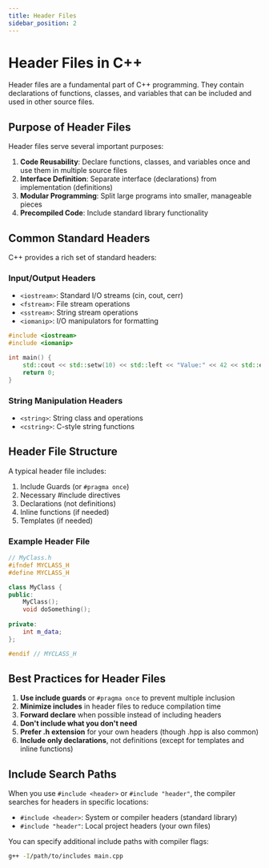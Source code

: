 ```yaml
---
title: Header Files
sidebar_position: 2
---
```


# Header Files in C++

Header files are a fundamental part of C++ programming. They contain declarations of functions, classes, and variables that can be included and used in other source files.

## Purpose of Header Files

Header files serve several important purposes:

1. **Code Reusability**: Declare functions, classes, and variables once and use them in multiple source files
2. **Interface Definition**: Separate interface (declarations) from implementation (definitions)
3. **Modular Programming**: Split large programs into smaller, manageable pieces
4. **Precompiled Code**: Include standard library functionality

## Common Standard Headers

C++ provides a rich set of standard headers:

### Input/Output Headers
- `<iostream>`: Standard I/O streams (cin, cout, cerr)
- `<fstream>`: File stream operations
- `<sstream>`: String stream operations
- `<iomanip>`: I/O manipulators for formatting

```cpp
#include <iostream>
#include <iomanip>

int main() {
    std::cout << std::setw(10) << std::left << "Value:" << 42 << std::endl;
    return 0;
}
```

### String Manipulation Headers
- `<string>`: String class and operations
- `<cstring>`: C-style string functions

## Header File Structure

A typical header file includes:

1. Include Guards (or `#pragma once`)
2. Necessary #include directives
3. Declarations (not definitions)
4. Inline functions (if needed)
5. Templates (if needed)

### Example Header File

```cpp
// MyClass.h
#ifndef MYCLASS_H
#define MYCLASS_H

class MyClass {
public:
    MyClass();
    void doSomething();
    
private:
    int m_data;
};

#endif // MYCLASS_H
```

## Best Practices for Header Files

1. **Use include guards** or `#pragma once` to prevent multiple inclusion
2. **Minimize includes** in header files to reduce compilation time
3. **Forward declare** when possible instead of including headers
4. **Don't include what you don't need**
5. **Prefer .h extension** for your own headers (though .hpp is also common)
6. **Include only declarations**, not definitions (except for templates and inline functions)

## Include Search Paths

When you use `#include <header>` or `#include "header"`, the compiler searches for headers in specific locations:

- `#include <header>`: System or compiler headers (standard library)
- `#include "header"`: Local project headers (your own files)

You can specify additional include paths with compiler flags:
```bash
g++ -I/path/to/includes main.cpp
```